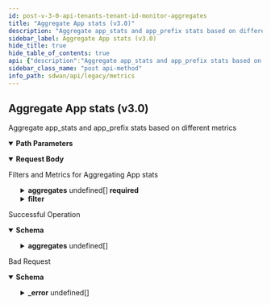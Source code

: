```yaml
---
id: post-v-3-0-api-tenants-tenant-id-monitor-aggregates
title: "Aggregate App stats (v3.0)"
description: "Aggregate app_stats and app_prefix stats based on different metrics"
sidebar_label: Aggregate App stats (v3.0)
hide_title: true
hide_table_of_contents: true
api: {"description":"Aggregate app_stats and app_prefix stats based on different metrics","operationId":"post-v3.0-api-tenants-tenant_id-monitor-aggregates","parameters":[{"description":"Tenant Id","in":"path","name":"tenant_id","required":true,"schema":{"description":"Tenant Id","type":"string"}}],"requestBody":{"content":{"application/json":{"schema":{"properties":{"aggregates":{"description":"Aggregates: Size(max = 10, error = LENGTH_EXCEEDED: Schema check failed - {} is too long, min = 1) Valid Required(error = REQUIRED_PROPERTY: Schema check failed - {} is a required property) ","items":{"properties":{"name":{"description":"Name: Required(error = REQUIRED_PROPERTY: Schema check failed - {} is a required property) ","enum":["WanCapacity","PolicyDataTrafficVolume","PolicyDataAppThroughput","WanEngineering","PrefixList"],"type":"string"},"unit":{"description":"Unit","type":"string"}},"required":["name"]},"type":"array"},"end_time":{"format":"date","type":"string"},"filter":{"description":"Filter: Valid ","properties":{"app":{"description":"App: Size(max = 1, error = LENGTH_EXCEEDED: Schema check failed - {} is too long, min = 0) ","items":{"description":"App","type":"string"},"type":"array"},"element":{"description":"Element: Size(max = 10, error = LENGTH_EXCEEDED: Schema check failed - {} is too long, min = 0) ","items":{"description":"Element","type":"string"},"type":"array"},"path":{"description":"Path: Size(max = 1, error = LENGTH_EXCEEDED: Schema check failed - {} is too long, min = 0) ","items":{"description":"Path","type":"string"},"type":"array"},"path_type":{"description":"Path Type: Size(max = 10, error = LENGTH_EXCEEDED: Schema check failed - {} is too long, min = 0) ","items":{"description":"Path Type","enum":["public_direct","public_vpn","private_direct","private_vpn","unknown","servicelink"],"type":"string"},"type":"array"},"site":{"description":"Site: Size(max = 1, error = LENGTH_EXCEEDED: Schema check failed - {} is too long, min = 0) ","items":{"description":"Site","type":"string"},"type":"array"}}},"name":{"description":"Name: Pattern(error = INVALID_FILTER: Schema check failed - Invalid value for param {}, regexp = ^[A-Za-z]+$) ","type":"string"},"start_time":{"format":"date","type":"string"}},"required":["aggregates"]}}},"description":"Filters and Metrics for Aggregating App stats"},"responses":{"200":{"content":{"application/json":{"schema":{"properties":{"aggregates":{"description":"Aggregates","items":{"properties":{"data":{"type":"object"},"end_time":{"description":"End Time","type":"string"},"name":{"description":"Name","enum":["WanCapacity","PolicyDataTrafficVolume","PolicyDataAppThroughput","WanEngineering","PrefixList"],"type":"string"},"start_time":{"description":"Start Time","type":"string"},"unit":{"description":"Unit","type":"string"}}},"type":"array"},"end_time":{"description":"End Time","type":"string"},"start_time":{"description":"Start Time","type":"string"}}}}},"description":"Successful Operation"},"400":{"content":{"application/json":{"example":{"value":{"_error":[{"code":"REQUIRED_PROPERTY"},{"code":"LENGTH_EXCEEDED"},{"code":"INVALID_FILTER"},{"code":"START_TIME_GREATER_THAN_END_TIME"},{"code":"FUTURE_TIME_ERROR"},{"code":"PATH_AND_PATH_TYPE_NOT_SUPPORTED"},{"code":"AGGREGATE_FILTER_MANDATORY"},{"code":"AGGREGATE_UNIT_REQUIRED"},{"code":"AGGREGATE_UNIT_NOT_SUPPORTED"},{"code":"AGGREGATE_FILTER_PARAMETER_NOT_ALLOWED"},{"code":"AGGREGATE_FILTER_PARAMETER_REQUIRED"}]}},"schema":{"properties":{"_error":{"items":{"properties":{"code":{"type":"string"},"message":{"type":"string"}}},"type":"array"}}}}},"description":"Bad Request"}},"tags":["Metrics"],"method":"post","path":"/v3.0/api/tenants/{tenant_id}/monitor/aggregates","jsonRequestBodyExample":{"aggregates":[{"name":"WanCapacity","unit":"string"}],"end_time":"2022-09-26","filter":{"app":["string"],"element":["string"],"path":["string"],"path_type":["public_direct"],"site":["string"]},"name":"string","start_time":"2022-09-26"},"info":{"contact":{},"description":"List of APIs used to retrieve SDWAN metrics such as badnwidth utilization, TCP transaction, application health, application performance, LQM, flows, interface & system metrics.","title":"Metrics","version":"Latest"},"postman":{"name":"Aggregate App stats (v3.0)","description":{"content":"Aggregate app_stats and app_prefix stats based on different metrics","type":"text/plain"},"url":{"path":["v3.0","api","tenants",":tenant_id","monitor","aggregates"],"host":["{{baseUrl}}"],"query":[],"variable":[{"disabled":false,"description":{"content":"(Required) Tenant Id","type":"text/plain"},"type":"any","value":"","key":"tenant_id"}]},"header":[{"key":"Content-Type","value":"application/json"},{"key":"Accept","value":"application/json"}],"method":"POST","body":{"mode":"raw","raw":"\"\"","options":{"raw":{"language":"json"}}}}}
sidebar_class_name: "post api-method"
info_path: sdwan/api/legacy/metrics
---
```



## Aggregate App stats (v3.0)



Aggregate app_stats and app_prefix stats based on different metrics

<details style={{"marginBottom":"1rem"}} data-collapsed={false} open={true}><summary style={{}}><strong>Path Parameters</strong></summary><div><ul><ParamsItem className={"paramsItem"} param={{"description":"Tenant Id","in":"path","name":"tenant_id","required":true,"schema":{"description":"Tenant Id","type":"string"}}}></ParamsItem></ul></div></details><MimeTabs><TabItem label={"application/json"} value={"application/json-schema"}><details style={{}} data-collapsed={false} open={true}><summary style={{"textAlign":"left"}}><strong>Request Body</strong></summary><div style={{"textAlign":"left","marginLeft":"1rem"}}><div style={{"marginTop":"1rem","marginBottom":"1rem"}}>

Filters and Metrics for Aggregating App stats

</div></div><ul style={{"marginLeft":"1rem"}}><SchemaItem collapsible={true} className={"schemaItem"}><details style={{}}><summary style={{}}><strong>aggregates</strong><span style={{"opacity":"0.6"}}> undefined[]</span><strong style={{"fontSize":"var(--ifm-code-font-size)","color":"var(--openapi-required)"}}> required</strong></summary><div style={{"marginLeft":"1rem"}}><div style={{"marginTop":".5rem","marginBottom":".5rem"}}>

Aggregates: Size(max = 10, error = LENGTH_EXCEEDED: Schema check failed - {} is too long, min = 1) Valid Required(error = REQUIRED_PROPERTY: Schema check failed - {} is a required property) 

</div><SchemaItem collapsible={false} name={"name"} required={true} schemaDescription={"Name: Required(error = REQUIRED_PROPERTY: Schema check failed - {} is a required property) "} schemaName={"string"} qualifierMessage={"**Possible values:** [`WanCapacity`, `PolicyDataTrafficVolume`, `PolicyDataAppThroughput`, `WanEngineering`, `PrefixList`]"} defaultValue={undefined}></SchemaItem><SchemaItem collapsible={false} name={"unit"} required={false} schemaDescription={"Unit"} schemaName={"string"} qualifierMessage={undefined} defaultValue={undefined}></SchemaItem></div></details></SchemaItem><SchemaItem collapsible={false} name={"end_time"} required={false} schemaDescription={undefined} schemaName={"date"} qualifierMessage={undefined} defaultValue={undefined}></SchemaItem><SchemaItem collapsible={true} className={"schemaItem"}><details style={{}}><summary style={{}}><strong>filter</strong><span style={{"opacity":"0.6"}}> </span></summary><div style={{"marginLeft":"1rem"}}><div style={{"marginTop":".5rem","marginBottom":".5rem"}}>

Filter: Valid 

</div><SchemaItem collapsible={false} name={"app"} required={false} schemaDescription={"App: Size(max = 1, error = LENGTH_EXCEEDED: Schema check failed - {} is too long, min = 0) "} schemaName={"string[]"} qualifierMessage={undefined} defaultValue={undefined}></SchemaItem><SchemaItem collapsible={false} name={"element"} required={false} schemaDescription={"Element: Size(max = 10, error = LENGTH_EXCEEDED: Schema check failed - {} is too long, min = 0) "} schemaName={"string[]"} qualifierMessage={undefined} defaultValue={undefined}></SchemaItem><SchemaItem collapsible={false} name={"path"} required={false} schemaDescription={"Path: Size(max = 1, error = LENGTH_EXCEEDED: Schema check failed - {} is too long, min = 0) "} schemaName={"string[]"} qualifierMessage={undefined} defaultValue={undefined}></SchemaItem><SchemaItem collapsible={false} name={"path_type"} required={false} schemaDescription={"Path Type: Size(max = 10, error = LENGTH_EXCEEDED: Schema check failed - {} is too long, min = 0) "} schemaName={"string[]"} qualifierMessage={"**Possible values:** [`public_direct`, `public_vpn`, `private_direct`, `private_vpn`, `unknown`, `servicelink`]"} defaultValue={undefined}></SchemaItem><SchemaItem collapsible={false} name={"site"} required={false} schemaDescription={"Site: Size(max = 1, error = LENGTH_EXCEEDED: Schema check failed - {} is too long, min = 0) "} schemaName={"string[]"} qualifierMessage={undefined} defaultValue={undefined}></SchemaItem></div></details></SchemaItem><SchemaItem collapsible={false} name={"name"} required={false} schemaDescription={"Name: Pattern(error = INVALID_FILTER: Schema check failed - Invalid value for param {}, regexp = ^[A-Za-z]+$) "} schemaName={"string"} qualifierMessage={undefined} defaultValue={undefined}></SchemaItem><SchemaItem collapsible={false} name={"start_time"} required={false} schemaDescription={undefined} schemaName={"date"} qualifierMessage={undefined} defaultValue={undefined}></SchemaItem></ul></details></TabItem></MimeTabs><div><ApiTabs><TabItem label={"200"} value={"200"}><div>

Successful Operation

</div><div><MimeTabs groupId={"mime-type"}><TabItem label={"application/json"} value={"application/json"}><SchemaTabs groupId={"schema-tabs"}><TabItem label={"Schema"} value={"Schema"}><details style={{}} data-collapsed={false} open={true}><summary style={{"textAlign":"left"}}><strong>Schema</strong></summary><div style={{"textAlign":"left","marginLeft":"1rem"}}></div><ul style={{"marginLeft":"1rem"}}><SchemaItem collapsible={true} className={"schemaItem"}><details style={{}}><summary style={{}}><strong>aggregates</strong><span style={{"opacity":"0.6"}}> undefined[]</span></summary><div style={{"marginLeft":"1rem"}}><div style={{"marginTop":".5rem","marginBottom":".5rem"}}>

Aggregates

</div><SchemaItem collapsible={false} name={"data"} required={false} schemaDescription={undefined} schemaName={"object"} qualifierMessage={undefined} defaultValue={undefined}></SchemaItem><SchemaItem collapsible={false} name={"end_time"} required={false} schemaDescription={"End Time"} schemaName={"string"} qualifierMessage={undefined} defaultValue={undefined}></SchemaItem><SchemaItem collapsible={false} name={"name"} required={false} schemaDescription={"Name"} schemaName={"string"} qualifierMessage={"**Possible values:** [`WanCapacity`, `PolicyDataTrafficVolume`, `PolicyDataAppThroughput`, `WanEngineering`, `PrefixList`]"} defaultValue={undefined}></SchemaItem><SchemaItem collapsible={false} name={"start_time"} required={false} schemaDescription={"Start Time"} schemaName={"string"} qualifierMessage={undefined} defaultValue={undefined}></SchemaItem><SchemaItem collapsible={false} name={"unit"} required={false} schemaDescription={"Unit"} schemaName={"string"} qualifierMessage={undefined} defaultValue={undefined}></SchemaItem></div></details></SchemaItem><SchemaItem collapsible={false} name={"end_time"} required={false} schemaDescription={"End Time"} schemaName={"string"} qualifierMessage={undefined} defaultValue={undefined}></SchemaItem><SchemaItem collapsible={false} name={"start_time"} required={false} schemaDescription={"Start Time"} schemaName={"string"} qualifierMessage={undefined} defaultValue={undefined}></SchemaItem></ul></details></TabItem><TabItem label={"Example (from schema)"} value={"Example (from schema)"}><ResponseSamples responseExample={"{\n  \"aggregates\": [\n    {\n      \"data\": {},\n      \"end_time\": \"string\",\n      \"name\": \"WanCapacity\",\n      \"start_time\": \"string\",\n      \"unit\": \"string\"\n    }\n  ],\n  \"end_time\": \"string\",\n  \"start_time\": \"string\"\n}"} language={"json"}></ResponseSamples></TabItem></SchemaTabs></TabItem></MimeTabs></div></TabItem><TabItem label={"400"} value={"400"}><div>

Bad Request

</div><div><MimeTabs groupId={"mime-type"}><TabItem label={"application/json"} value={"application/json"}><SchemaTabs groupId={"schema-tabs"}><TabItem label={"Schema"} value={"Schema"}><details style={{}} data-collapsed={false} open={true}><summary style={{"textAlign":"left"}}><strong>Schema</strong></summary><div style={{"textAlign":"left","marginLeft":"1rem"}}></div><ul style={{"marginLeft":"1rem"}}><SchemaItem collapsible={true} className={"schemaItem"}><details style={{}}><summary style={{}}><strong>_error</strong><span style={{"opacity":"0.6"}}> undefined[]</span></summary><div style={{"marginLeft":"1rem"}}><SchemaItem collapsible={false} name={"code"} required={false} schemaDescription={undefined} schemaName={"string"} qualifierMessage={undefined} defaultValue={undefined}></SchemaItem><SchemaItem collapsible={false} name={"message"} required={false} schemaDescription={undefined} schemaName={"string"} qualifierMessage={undefined} defaultValue={undefined}></SchemaItem></div></details></SchemaItem></ul></details></TabItem><TabItem label={"Example (from schema)"} value={"Example (from schema)"}><ResponseSamples responseExample={"{\n  \"_error\": [\n    {\n      \"code\": \"string\",\n      \"message\": \"string\"\n    }\n  ]\n}"} language={"json"}></ResponseSamples></TabItem><TabItem label={"Example"} value={"Example"}><ResponseSamples responseExample={"{\n  \"value\": {\n    \"_error\": [\n      {\n        \"code\": \"REQUIRED_PROPERTY\"\n      },\n      {\n        \"code\": \"LENGTH_EXCEEDED\"\n      },\n      {\n        \"code\": \"INVALID_FILTER\"\n      },\n      {\n        \"code\": \"START_TIME_GREATER_THAN_END_TIME\"\n      },\n      {\n        \"code\": \"FUTURE_TIME_ERROR\"\n      },\n      {\n        \"code\": \"PATH_AND_PATH_TYPE_NOT_SUPPORTED\"\n      },\n      {\n        \"code\": \"AGGREGATE_FILTER_MANDATORY\"\n      },\n      {\n        \"code\": \"AGGREGATE_UNIT_REQUIRED\"\n      },\n      {\n        \"code\": \"AGGREGATE_UNIT_NOT_SUPPORTED\"\n      },\n      {\n        \"code\": \"AGGREGATE_FILTER_PARAMETER_NOT_ALLOWED\"\n      },\n      {\n        \"code\": \"AGGREGATE_FILTER_PARAMETER_REQUIRED\"\n      }\n    ]\n  }\n}"} language={"json"}></ResponseSamples></TabItem></SchemaTabs></TabItem></MimeTabs></div></TabItem></ApiTabs></div>
      